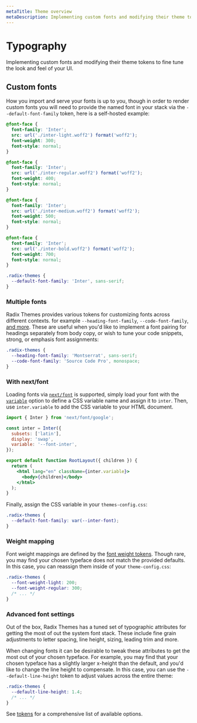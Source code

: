 ```yaml
---
metaTitle: Theme overview
metaDescription: Implementing custom fonts and modifying their theme tokens to fine tune the look and feel of your UI.
---
```


# Typography

<Description>
  Implementing custom fonts and modifying their theme tokens to fine tune the
  look and feel of your UI.
</Description>

## Custom fonts

How you import and serve your fonts is up to you, though in order to render custom fonts you will need to provide the named font in your stack via the `--default-font-family` token, here is a self-hosted example:

```css
@font-face {
  font-family: 'Inter';
  src: url('./inter-light.woff2') format('woff2');
  font-weight: 300;
  font-style: normal;
}

@font-face {
  font-family: 'Inter';
  src: url('./inter-regular.woff2') format('woff2');
  font-weight: 400;
  font-style: normal;
}

@font-face {
  font-family: 'Inter';
  src: url('./inter-medium.woff2') format('woff2');
  font-weight: 500;
  font-style: normal;
}

@font-face {
  font-family: 'Inter';
  src: url('./inter-bold.woff2') format('woff2');
  font-weight: 700;
  font-style: normal;
}
```

```css
.radix-themes {
  --default-font-family: 'Inter', sans-serif;
}
```

### Multiple fonts

Radix Themes provides various tokens for customizing fonts across different contexts. for example `--heading-font-family`, `--code-font-family`, [and more](/docs/themes/theme/tokens#advanced-settings). These are useful when you'd like to implement a font pairing for headings separately from body copy, or wish to tune your code snippets, strong, or emphasis font assignments:

```css
.radix-themes {
  --heading-font-family: 'Montserrat', sans-serif;
  --code-font-family: 'Source Code Pro', monospace;
}
```

### With next/font

Loading fonts via [`next/font`](https://nextjs.org/docs/app/api-reference/components/font) is supported, simply load your font with the [`variable`](https://nextjs.org/docs/app/api-reference/components/font#variable) option to define a CSS variable name and assign it to `inter`. Then, use `inter.variable` to add the CSS variable to your HTML document.

```jsx
import { Inter } from 'next/font/google';

const inter = Inter({
  subsets: ['latin'],
  display: 'swap',
  variable: '--font-inter',
});

export default function RootLayout({ children }) {
  return (
    <html lang="en" className={inter.variable}>
      <body>{children}</body>
    </html>
  );
}
```

Finally, assign the CSS variable in your `themes-config.css`:

```css
.radix-themes {
  --default-font-family: var(--inter-font);
}
```

### Weight mapping

Font weight mappings are defined by the [font weight tokens](/docs/themes/theme/tokens#font-weight). Though rare, you may find your chosen typeface does not match the provided defaults. In this case, you can reassign them inside of your `theme-config.css`:

```css
.radix-themes {
  --font-weight-light: 200;
  --font-weight-regular: 300;
  /* ... */
}
```

### Advanced font settings

Out of the box, Radix Themes has a tuned set of typographic attributes for getting the most of out the system font stack. These include fine grain adjustments to letter spacing, line height, sizing, leading trim and more.

When changing fonts it can be desirable to tweak these attributes to get the most out of your chosen typeface. For example, you may find that your chosen typeface has a slightly larger x-height than the default, and you'd like to change the line height to compensate. In this case, you can use the `--default-line-height` token to adjust values across the entire theme:

```css
.radix-themes {
  --default-line-height: 1.4;
  /* ... */
}
```

See [tokens](/docs/themes/theme/tokens#defaults) for a comprehensive list of available options.
